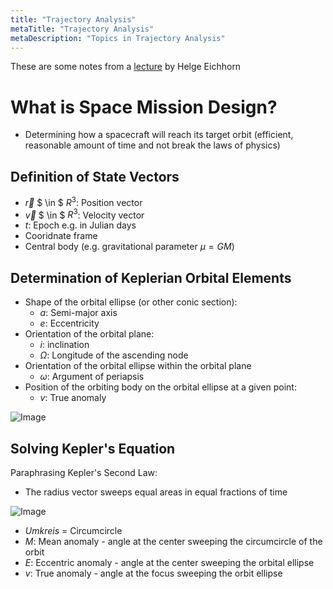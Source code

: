 ```yaml
---
title: "Trajectory Analysis"
metaTitle: "Trajectory Analysis"
metaDescription: "Topics in Trajectory Analysis"
---
```


<link
  rel="stylesheet"
  href="https://cdn.jsdelivr.net/npm/katex@0.11.0/dist/katex.min.css"
  integrity="sha384-BdGj8xC2eZkQaxoQ8nSLefg4AV4/AwB3Fj+8SUSo7pnKP6Eoy18liIKTPn9oBYNG"
  crossOrigin="anonymous"
/>

These are some notes from a [lecture](youtube.com/watch?v=9wVUUeN04Rk) by Helge Eichhorn

# What is Space Mission Design?

- Determining how a spacecraft will reach its target orbit (efficient, reasonable amount of time and not break the laws of physics)

## Definition of State Vectors
- $\overrightarrow{r}$ $ \in $ $R^{3}$: Position vector
- $\overrightarrow{v}$ $ \in $ $R^{3}$: Velocity vector
- $t$: Epoch e.g. in Julian days
- Cooridnate frame
- Central body (e.g. gravitational parameter $\mu = GM$)

## Determination of Keplerian Orbital Elements
- Shape of the orbital ellipse (or other conic section):
    - $a$: Semi-major axis
    - $e$: Eccentricity
- Orientation of the orbital plane:
    - $i$: inclination
    - $\Omega$: Longitude of the ascending node
- Orientation of the orbital ellipse within the orbital plane
    - $\omega$: Argument of periapsis
- Position of the orbiting body on the orbital ellipse at a given point:
    - $v$: True anomaly

![Image](https://en.wikipedia.org/wiki/File:Orbit1.svg)

## Solving Kepler's Equation

Paraphrasing Kepler's Second Law:
- The radius vector sweeps equal areas in equal fractions of time

![Image](https://commons.wikimedia.org/wiki/File:Kepler%27s_equation_scheme_German.svg)

- *Umkreis* = Circumcircle
- $M$: Mean anomaly - angle at the center sweeping the circumcircle of the orbit
- $E$: Eccentric anomaly - angle at the center sweeping the orbital ellipse
- $v$: True anomaly - angle at the focus sweeping the orbit ellipse
